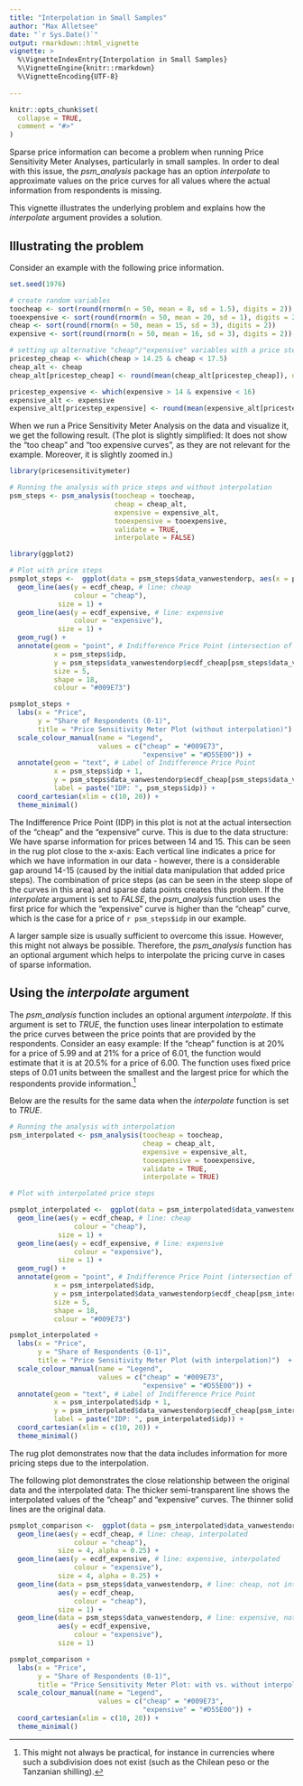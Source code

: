 ---
title: "Interpolation in Small Samples"
author: "Max Alletsee"
date: "`r Sys.Date()`"
output: rmarkdown::html_vignette
vignette: >
  %\VignetteIndexEntry{Interpolation in Small Samples}
  %\VignetteEngine{knitr::rmarkdown}
  %\VignetteEncoding{UTF-8}  
  
---

```{r setup, include = FALSE}
knitr::opts_chunk$set(
  collapse = TRUE,
  comment = "#>"
)
```

Sparse price information can become a problem when running Price Sensitivity Meter Analyses, particularly in small samples. In order to deal with this issue, the *psm_analysis* package has an option *interpolate* to approximate values on the price curves for all values where the actual information from respondents is missing.

This vignette illustrates the underlying problem and explains how the *interpolate* argument provides a solution.

## Illustrating the problem

Consider an example with the following price information.

```{r}
set.seed(1976)

# create random variables
toocheap <- sort(round(rnorm(n = 50, mean = 8, sd = 1.5), digits = 2))
tooexpensive <- sort(round(rnorm(n = 50, mean = 20, sd = 1), digits = 2))
cheap <- sort(round(rnorm(n = 50, mean = 15, sd = 3), digits = 2))
expensive <- sort(round(rnorm(n = 50, mean = 16, sd = 3), digits = 2))

# setting up alternative "cheap"/"expensive" variables with a price step
pricestep_cheap <- which(cheap > 14.25 & cheap < 17.5)
cheap_alt <- cheap
cheap_alt[pricestep_cheap] <- round(mean(cheap_alt[pricestep_cheap]), digits = 2)

pricestep_expensive <- which(expensive > 14 & expensive < 16)
expensive_alt <- expensive
expensive_alt[pricestep_expensive] <- round(mean(expensive_alt[pricestep_expensive]), digits = 2)
```

When we run a Price Sensitivity Meter Analysis on the data and visualize it, we get the following result. (The plot is slightly simplified: It does not show the "too cheap" and "too expensive curves", as they are not relevant for the example. Moreover, it is slightly zoomed in.)

```{r, fig.width = 7, fig.height = 4.5}
library(pricesensitivitymeter)

# Running the analysis with price steps and without interpolation
psm_steps <- psm_analysis(toocheap = toocheap,
                          cheap = cheap_alt,
                          expensive = expensive_alt,
                          tooexpensive = tooexpensive,
                          validate = TRUE,
                          interpolate = FALSE)

library(ggplot2)

# Plot with price steps
psmplot_steps <-  ggplot(data = psm_steps$data_vanwestendorp, aes(x = price)) +
  geom_line(aes(y = ecdf_cheap, # line: cheap
                colour = "cheap"),
            size = 1) +
  geom_line(aes(y = ecdf_expensive, # line: expensive
                colour = "expensive"),
            size = 1) +
  geom_rug() +
  annotate(geom = "point", # Indifference Price Point (intersection of "cheap" and "expensive")
           x = psm_steps$idp,
           y = psm_steps$data_vanwestendorp$ecdf_cheap[psm_steps$data_vanwestendorp$price == psm_steps$idp],
           size = 5,
           shape = 18,
           colour = "#009E73")

psmplot_steps +
  labs(x = "Price",
       y = "Share of Respondents (0-1)",
       title = "Price Sensitivity Meter Plot (without interpolation)")  +
  scale_colour_manual(name = "Legend",
                      values = c("cheap" = "#009E73",
                                 "expensive" = "#D55E00")) +
  annotate(geom = "text", # Label of Indifference Price Point
           x = psm_steps$idp + 1,
           y = psm_steps$data_vanwestendorp$ecdf_cheap[psm_steps$data_vanwestendorp$price == psm_steps$idp],
           label = paste("IDP: ", psm_steps$idp)) +
  coord_cartesian(xlim = c(10, 20)) +
  theme_minimal()
```

The Indifference Price Point (IDP) in this plot is not at the actual intersection of the "cheap" and the "expensive" curve. This is due to the data structure: We have sparse information for prices between 14 and 15. This can be seen in the rug plot close to the x-axis: Each vertical line indicates a price for which we have information in our data - however, there is a considerable gap around 14-15 (caused by the initial data manipulation that added price steps). The combination of price steps (as can be seen in the steep slope of the curves in this area) and sparse data points creates this problem. If the *interpolate* argument is set to *FALSE*, the *psm_analysis* function uses the first price for which the "expensive" curve is higher than the "cheap" curve, which is the case for a price of `r psm_steps$idp` in our example.

A larger sample size is usually sufficient to overcome this issue. However, this might not always be possible. Therefore, the *psm_analysis* function has an optional argument which helps to interpolate the pricing curve in cases of sparse information.

## Using the *interpolate* argument

The *psm_analysis* function includes an optional argument *interpolate*. If this argument is set to *TRUE*, the function uses linear interpolation to estimate the price curves between the price points that are provided by the respondents. Consider an easy example: If the "cheap" function is at 20% for a price of 5.99 and at 21% for a price of 6.01, the function would estimate that it is at 20.5% for a price of 6.00. The function uses fixed price steps of 0.01 units between the smallest and the largest price for which the respondents provide information.^[This might not always be practical, for instance in currencies where such a subdivision does not exist (such as the Chilean peso or the Tanzanian shilling).]

Below are the results for the same data when the *interpolate* function is set to *TRUE*.

```{r, fig.width=7, fig.height=4.5}
# Running the analysis with interpolation
psm_interpolated <- psm_analysis(toocheap = toocheap,
                                 cheap = cheap_alt,
                                 expensive = expensive_alt,
                                 tooexpensive = tooexpensive,
                                 validate = TRUE,
                                 interpolate = TRUE)

# Plot with interpolated price steps

psmplot_interpolated <-  ggplot(data = psm_interpolated$data_vanwestendorp, aes(x = price)) +
  geom_line(aes(y = ecdf_cheap, # line: cheap
                colour = "cheap"),
            size = 1) +
  geom_line(aes(y = ecdf_expensive, # line: expensive
                colour = "expensive"),
            size = 1) +
  geom_rug() +
  annotate(geom = "point", # Indifference Price Point (intersection of "cheap" and "expensive")
           x = psm_interpolated$idp,
           y = psm_interpolated$data_vanwestendorp$ecdf_cheap[psm_interpolated$data_vanwestendorp$price == psm_interpolated$idp],
           size = 5,
           shape = 18,
           colour = "#009E73")

psmplot_interpolated +
  labs(x = "Price",
       y = "Share of Respondents (0-1)",
       title = "Price Sensitivity Meter Plot (with interpolation)")  +
  scale_colour_manual(name = "Legend",
                      values = c("cheap" = "#009E73",
                                 "expensive" = "#D55E00")) +
  annotate(geom = "text", # Label of Indifference Price Point
           x = psm_interpolated$idp + 1,
           y = psm_interpolated$data_vanwestendorp$ecdf_cheap[psm_interpolated$data_vanwestendorp$price == psm_interpolated$idp],
           label = paste("IDP: ", psm_interpolated$idp)) +
  coord_cartesian(xlim = c(10, 20)) +
  theme_minimal()
```

The rug plot demonstrates now that the data includes information for more pricing steps due to the interpolation.

The following plot demonstrates the close relationship between the original data and the interpolated data: The thicker semi-transparent line shows the interpolated values of the "cheap" and "expensive" curves. The thinner solid lines are the original data.

```{r, fig.width=7, fig.height=4.5, echo = FALSE}
psmplot_comparison <-  ggplot(data = psm_interpolated$data_vanwestendorp, aes(x = price)) +
  geom_line(aes(y = ecdf_cheap, # line: cheap, interpolated
                colour = "cheap"),
            size = 4, alpha = 0.25) +
  geom_line(aes(y = ecdf_expensive, # line: expensive, interpolated
                colour = "expensive"),
            size = 4, alpha = 0.25) +
  geom_line(data = psm_steps$data_vanwestendorp, # line: cheap, not interpolated
            aes(y = ecdf_cheap, 
                colour = "cheap"),
            size = 1) +
  geom_line(data = psm_steps$data_vanwestendorp, # line: expensive, not interpolated
            aes(y = ecdf_expensive, 
                colour = "expensive"),
            size = 1)

psmplot_comparison +
  labs(x = "Price",
       y = "Share of Respondents (0-1)",
       title = "Price Sensitivity Meter Plot: with vs. without interpolation")  +
  scale_colour_manual(name = "Legend",
                      values = c("cheap" = "#009E73",
                                 "expensive" = "#D55E00")) +
  coord_cartesian(xlim = c(10, 20)) +
  theme_minimal()
```
